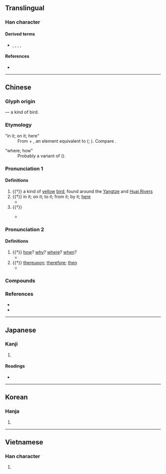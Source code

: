{{character info/new}}
==Translingual==

===Han character===
{{Han char|rn=86|rad=火|as=07|sn=11|four=10327|canj=MYLF}}

====Derived terms====
* {{l|mul|蔫}}, {{l|mul|嫣}}, {{l|mul|鄢}}, {{l|mul|傿}}, {{l|mul|漹}}

====References====
* {{Han ref|kx=0672.210|dkj=19076|dj=1081.040|hdz=32206.140|uh=7109|ud=28937|bh=B26A|bd=45674}}

----

==Chinese==
{{zh-forms}}

===Glyph origin===
{{Han etym}}
{{Han compound|正|鳥|ls=psc|c1=p|c2=s|t2=bird}} ― a kind of bird.

===Etymology===
; “in it; on it; here”
: From {{och-l|於|id=2}} + {{m|och||*-n|demonstrative suffix|sc=Latn}}, an element equivalent to {{zh-l|*之|him; her; it}} ({{zh-ref|Schuessler, 2007}}; {{zh-ref|Pulleyblank, 1995}}). Compare {{och-l|爰}}.

; “where; how”
: Probably a variant of {{och-l|安|where; how}} ({{zh-ref|Schuessler, 2007}}).

===Pronunciation 1===
{{zh-pron
|m=yān
|c=jin4
|mc=3
|oc=2
|cat=n,pron
}}

====Definitions====
{{zh-hanzi}}

# {{†}} a kind of [[yellow]] [[bird]], found around the [[Yangtze]] and [[Huai River]]s
# {{†}} in it; on it; to it; from it; by it; [[here]]
#* {{zh-x|眾 惡{wù} 之，必 察 焉；眾 好{hào} 之，必 察 焉。|When the multitude hate a man, it is necessary to examine '''into the case'''. When the multitude like a man, it is necessary to examine '''into the case'''.|ref=Analects}}
# {{†}} {{n-g|Final modal particle, used to show a particular state or express affirmation, doubt or exclamation.}}
#: {{zh-syn|哉|乎}}
#* {{zh-x|此 何 以 稱 焉？|How would one explain it?|ref=Shiji}}

===Pronunciation 2===
{{zh-pron
|m=yān
|c=jin1
|mc=2+1
|oc=1,3+1
|cat=pron,conj,part
}}

====Definitions====
{{zh-hanzi}}

# {{†}} {{lb|zh|interrogative}} [[how]]? [[why]]? [[where]]? [[when]]?
#* {{zh-x|焉 知 非 福？|'''How''' could one have known that it would not be fortuitous?|CL}}
# {{†}} [[thereupon]]; [[therefore]]; [[then]]
#* {{zh-x|聖人 以 治 天下 為{wéi} 事 者 也，必 知 亂 之 所 自 起，焉 能 治 之，不 知 亂 之 所 自 起，則 不 能 治。|The wise man who has charge of governing the empire should know the cause of disorder '''before''' he can put it in order. Unless he knows its cause, he cannot regulate it.|ref=Mozi}}

===Compounds===
{{zh-der|下焉者|心焉如割|心不在焉|少焉|焉知|焉得|焉支山|烏焉成馬|焉能|焉爾|於焉|終焉之志|罪莫大焉|語焉不詳}}

===References===
* {{R:twedu|A02409}}
* {{R:yue:Hanzi}}

----

==Japanese==

===Kanji===
{{ja-kanji|grade=uc|rs=火07}}

# {{defn|lang=ja|sort=火07}}

====Readings====
* {{ja-readings|on=[[えん]] (en), [[い]] (i)|kun=[[いずくんそ]] (izukunso), [[すなわち]] (sunawachi), [[これ]] (kore)}}

----

==Korean==

===Hanja===
{{ko-hanja|hangeul=언|eumhun=어찌|rv=eon|mr=ŏn|y=en}}

# {{defn|lang=ko|sort=火07}}

----

==Vietnamese==

===Han character===
{{vi-readings|rs=火07|hanviet=[[yên]], [[vờn]]}}

# {{defn|lang=vi|sort=火07}}

{{cln|vi|Han tu}}